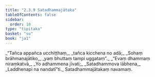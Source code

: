 ```yaml
---
title: "2.3.9 Satadhammajātaka"
tableOfContents: false
sidebar:
  order: 10
type: "tipitaka"
basket: "su"
book: "ja1"
---
```



<DynamicBreadcrumb />

<Division number="57" book="ja1" bookNo="22" page="181">

<Paragraph number="430" type="verses" book="ja1">
_“Tañca appañca ucchiṭṭhaṃ,_  
_tañca kicchena no adā;_  
_Sohaṃ brāhmaṇajātiko,_  
_yaṃ bhuttaṃ tampi uggataṃ”._  

</Paragraph>

</Division>
<Division number="58" book="ja1" bookNo="22" page="208">

<Paragraph number="431" type="verses" book="ja1">
_“Evaṃ dhammaṃ niraṃkatvā,_  
_Yo adhammena jīvati;_  
_Satadhammova lābhena,_  
_Laddhenapi na nandatī”ti._  


</Paragraph>
</Division>

<Paragraph number="432" type="center" book="ja1">
Satadhammajātakaṃ navamaṃ.
</Paragraph>